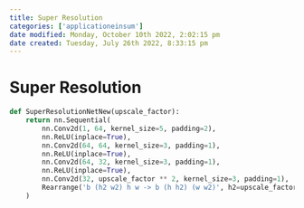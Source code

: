```yaml
---
title: Super Resolution
categories: ['applicationeinsum']
date modified: Monday, October 10th 2022, 2:02:15 pm
date created: Tuesday, July 26th 2022, 8:33:15 pm
---
```


# Super Resolution
```python
def SuperResolutionNetNew(upscale_factor):
    return nn.Sequential(
        nn.Conv2d(1, 64, kernel_size=5, padding=2),
        nn.ReLU(inplace=True),
        nn.Conv2d(64, 64, kernel_size=3, padding=1),
        nn.ReLU(inplace=True),
        nn.Conv2d(64, 32, kernel_size=3, padding=1),
        nn.ReLU(inplace=True),
        nn.Conv2d(32, upscale_factor ** 2, kernel_size=3, padding=1),
        Rearrange('b (h2 w2) h w -> b (h h2) (w w2)', h2=upscale_factor, w2=upscale_factor),
    )
```



